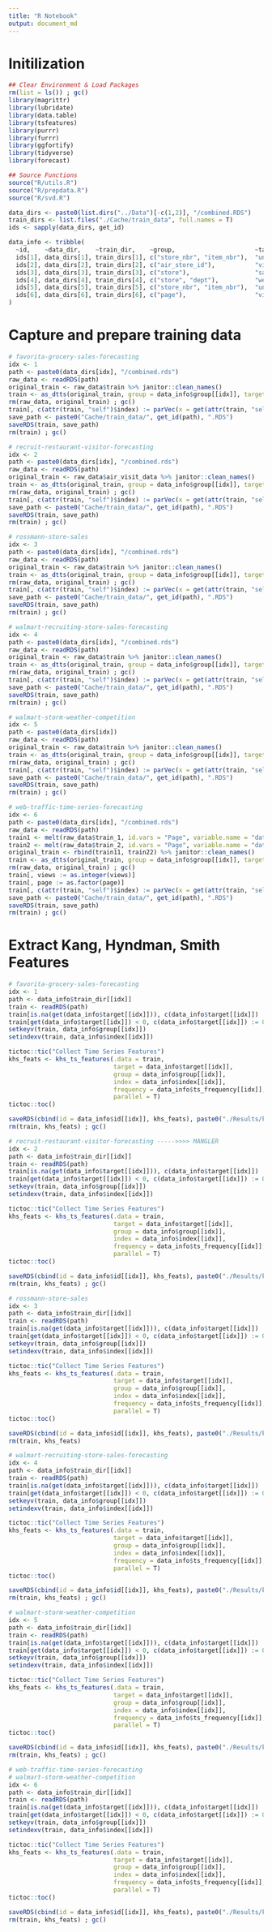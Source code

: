```yaml
---
title: "R Notebook"
output: document_md
---
```


# Initilization
```r
## Clear Environment & Load Packages
rm(list = ls()) ; gc()
library(magrittr)
library(lubridate)
library(data.table)
library(tsfeatures)
library(purrr)
library(furrr)
library(ggfortify)
library(tidyverse)
library(forecast)

## Source Functions
source("R/utils.R")
source("R/prepdata.R")
source("R/svd.R")
```

```r
data_dirs <- paste0(list.dirs("../Data")[-c(1,2)], "/combined.RDS")
train_dirs <- list.files("./Cache/train_data", full.names = T)
ids <- sapply(data_dirs, get_id)

data_info <- tribble(
  ~id,    ~data_dir,    ~train_dir,    ~group,                      ~target,         ~index,       ~ts_frequency,
  ids[1], data_dirs[1], train_dirs[1], c("store_nbr", "item_nbr"),  "unit_sales",    "date",       c(365.25),
  ids[2], data_dirs[2], train_dirs[2], c("air_store_id"),           "visitors",      "visit_date", c(365.25),
  ids[3], data_dirs[3], train_dirs[3], c("store"),                  "sales",         "date",       c(365.25),
  ids[4], data_dirs[4], train_dirs[4], c("store", "dept"),          "weekly_sales",  "date",       c(365.25/7),
  ids[5], data_dirs[5], train_dirs[5], c("store_nbr", "item_nbr"),  "units",         "date",       c(365.25),
  ids[6], data_dirs[6], train_dirs[6], c("page"),                   "views",         "date",       c(365.25)
)       

```

# Capture and prepare training data
```r
# favorita-grocery-sales-forecasting
idx <- 1
path <- paste0(data_dirs[idx], "/combined.rds")
raw_data <- readRDS(path)
original_train <- raw_data$train %>% janitor::clean_names()
train <- as_dtts(original_train, group = data_info$group[[idx]], target = data_info$target[[idx]], index = data_info$index[[idx]], "train")
rm(raw_data, original_train) ; gc()
train[, c(attr(train, "self")$index) := parVec(x = get(attr(train, "self")$index), FUN = anytime::anydate)]
save_path <- paste0("Cache/train_data/", get_id(path), ".RDS")
saveRDS(train, save_path)
rm(train) ; gc()

# recruit-restaurant-visitor-forecasting
idx <- 2
path <- paste0(data_dirs[idx], "/combined.rds")
raw_data <- readRDS(path)
original_train <- raw_data$air_visit_data %>% janitor::clean_names()
train <- as_dtts(original_train, group = data_info$group[[idx]], target = data_info$target[[idx]], index = data_info$index[[idx]], "train")
rm(raw_data, original_train) ; gc()
train[, c(attr(train, "self")$index) := parVec(x = get(attr(train, "self")$index), FUN = anytime::anydate)]
save_path <- paste0("Cache/train_data/", get_id(path), ".RDS")
saveRDS(train, save_path)
rm(train) ; gc()

# rossmann-store-sales
idx <- 3
path <- paste0(data_dirs[idx], "/combined.rds")
raw_data <- readRDS(path)
original_train <- raw_data$train %>% janitor::clean_names()
train <- as_dtts(original_train, group = data_info$group[[idx]], target = data_info$target[[idx]], index = data_info$index[[idx]], "train")
rm(raw_data, original_train) ; gc()
train[, c(attr(train, "self")$index) := parVec(x = get(attr(train, "self")$index), FUN = anytime::anydate)]
save_path <- paste0("Cache/train_data/", get_id(path), ".RDS")
saveRDS(train, save_path)
rm(train) ; gc()

# walmart-recruiting-store-sales-forecasting
idx <- 4
path <- paste0(data_dirs[idx], "/combined.rds")
raw_data <- readRDS(path)
original_train <- raw_data$train %>% janitor::clean_names()
train <- as_dtts(original_train, group = data_info$group[[idx]], target = data_info$target[[idx]], index = data_info$index[[idx]], "train")
rm(raw_data, original_train) ; gc()
train[, c(attr(train, "self")$index) := parVec(x = get(attr(train, "self")$index), FUN = anytime::anydate)]
save_path <- paste0("Cache/train_data/", get_id(path), ".RDS")
saveRDS(train, save_path)
rm(train) ; gc()

# walmart-storm-weather-competition
idx <- 5
path <- paste0(data_dirs[idx])
raw_data <- readRDS(path)
original_train <- raw_data$train %>% janitor::clean_names()
train <- as_dtts(original_train, group = data_info$group[[idx]], target = data_info$target[[idx]], index = data_info$index[[idx]], "train")
rm(raw_data, original_train) ; gc()
train[, c(attr(train, "self")$index) := parVec(x = get(attr(train, "self")$index), FUN = anytime::anydate)]
save_path <- paste0("Cache/train_data/", get_id(path), ".RDS")
saveRDS(train, save_path)
rm(train) ; gc()

# web-traffic-time-series-forecasting
idx <- 6
path <- paste0(data_dirs[idx], "/combined.rds")
raw_data <- readRDS(path)
train1 <- melt(raw_data$train_1, id.vars = "Page", variable.name = "date", variable.factor = F, na.rm = TRUE, value.name = "views", verbose = T)
train2 <- melt(raw_data$train_2, id.vars = "Page", variable.name = "date", variable.factor = F, na.rm = TRUE, value.name = "views", verbose = T)
original_train <- rbind(train11, train22) %>% janitor::clean_names()
train <- as_dtts(original_train, group = data_info$group[[idx]], target = data_info$target[[idx]], index = data_info$index[[idx]], "train")
rm(raw_data, original_train) ; gc()
train[, views := as.integer(views)]
train[, page := as.factor(page)]
train[, c(attr(train, "self")$index) := parVec(x = get(attr(train, "self")$index), FUN = anytime::anydate)]
save_path <- paste0("Cache/train_data/", get_id(path), ".RDS")
saveRDS(train, save_path)
rm(train) ; gc()

```

# Extract Kang, Hyndman, Smith Features
```r
# favorita-grocery-sales-forecasting
idx <- 1
path <- data_info$train_dir[[idx]]
train <- readRDS(path)
train[is.na(get(data_info$target[[idx]])), c(data_info$target[[idx]]) := 0]
train[get(data_info$target[[idx]]) < 0, c(data_info$target[[idx]]) := 0]
setkeyv(train, data_info$group[[idx]])
setindexv(train, data_info$index[[idx]])

tictoc::tic("Collect Time Series Features")
khs_feats <- khs_ts_features(.data = train,
                             target = data_info$target[[idx]],
                             group = data_info$group[[idx]],
                             index = data_info$index[[idx]],
                             frequency = data_info$ts_frequency[[idx]],
                             parallel = T)
tictoc::toc()

saveRDS(cbind(id = data_info$id[[idx]], khs_feats), paste0("./Results/khs_features/", data_info$id[[idx]], ".rds"))
rm(train, khs_feats) ; gc()

# recruit-restaurant-visitor-forecasting ----->>>> MANGLER
idx <- 2
path <- data_info$train_dir[[idx]]
train <- readRDS(path)
train[is.na(get(data_info$target[[idx]])), c(data_info$target[[idx]]) := 0]
train[get(data_info$target[[idx]]) < 0, c(data_info$target[[idx]]) := 0]
setkeyv(train, data_info$group[[idx]])
setindexv(train, data_info$index[[idx]])

tictoc::tic("Collect Time Series Features")
khs_feats <- khs_ts_features(.data = train,
                             target = data_info$target[[idx]],
                             group = data_info$group[[idx]],
                             index = data_info$index[[idx]],
                             frequency = data_info$ts_frequency[[idx]],
                             parallel = T)
tictoc::toc()

saveRDS(cbind(id = data_info$id[[idx]], khs_feats), paste0("./Results/khs_features/", data_info$id[[idx]], ".rds"))
rm(train, khs_feats) ; gc()

# rossmann-store-sales
idx <- 3
path <- data_info$train_dir[[idx]]
train <- readRDS(path)
train[is.na(get(data_info$target[[idx]])), c(data_info$target[[idx]]) := 0]
train[get(data_info$target[[idx]]) < 0, c(data_info$target[[idx]]) := 0]
setkeyv(train, data_info$group[[idx]])
setindexv(train, data_info$index[[idx]])

tictoc::tic("Collect Time Series Features")
khs_feats <- khs_ts_features(.data = train,
                             target = data_info$target[[idx]],
                             group = data_info$group[[idx]],
                             index = data_info$index[[idx]],
                             frequency = data_info$ts_frequency[[idx]],
                             parallel = T)
tictoc::toc()

saveRDS(cbind(id = data_info$id[[idx]], khs_feats), paste0("./Results/khs_features/", data_info$id[[idx]], ".rds"))
rm(train, khs_feats)

# walmart-recruiting-store-sales-forecasting
idx <- 4
path <- data_info$train_dir[[idx]]
train <- readRDS(path)
train[is.na(get(data_info$target[[idx]])), c(data_info$target[[idx]]) := 0]
train[get(data_info$target[[idx]]) < 0, c(data_info$target[[idx]]) := 0]
setkeyv(train, data_info$group[[idx]])
setindexv(train, data_info$index[[idx]])

tictoc::tic("Collect Time Series Features")
khs_feats <- khs_ts_features(.data = train,
                             target = data_info$target[[idx]],
                             group = data_info$group[[idx]],
                             index = data_info$index[[idx]],
                             frequency = data_info$ts_frequency[[idx]],
                             parallel = T)
tictoc::toc()

saveRDS(cbind(id = data_info$id[[idx]], khs_feats), paste0("./Results/khs_features/", data_info$id[[idx]], ".rds"))
rm(train, khs_feats) ; gc()

# walmart-storm-weather-competition
idx <- 5
path <- data_info$train_dir[[idx]]
train <- readRDS(path)
train[is.na(get(data_info$target[[idx]])), c(data_info$target[[idx]]) := 0]
train[get(data_info$target[[idx]]) < 0, c(data_info$target[[idx]]) := 0]
setkeyv(train, data_info$group[[idx]])
setindexv(train, data_info$index[[idx]])

tictoc::tic("Collect Time Series Features")
khs_feats <- khs_ts_features(.data = train,
                             target = data_info$target[[idx]],
                             group = data_info$group[[idx]],
                             index = data_info$index[[idx]],
                             frequency = data_info$ts_frequency[[idx]],
                             parallel = T)
tictoc::toc()

saveRDS(cbind(id = data_info$id[[idx]], khs_feats), paste0("./Results/khs_features/", data_info$id[[idx]], ".rds"))
rm(train, khs_feats) ; gc()

# web-traffic-time-series-forecasting
# walmart-storm-weather-competition
idx <- 6
path <- data_info$train_dir[[idx]]
train <- readRDS(path)
train[is.na(get(data_info$target[[idx]])), c(data_info$target[[idx]]) := 0]
train[get(data_info$target[[idx]]) < 0, c(data_info$target[[idx]]) := 0]
setkeyv(train, data_info$group[[idx]])
setindexv(train, data_info$index[[idx]])

tictoc::tic("Collect Time Series Features")
khs_feats <- khs_ts_features(.data = train,
                             target = data_info$target[[idx]],
                             group = data_info$group[[idx]],
                             index = data_info$index[[idx]],
                             frequency = data_info$ts_frequency[[idx]],
                             parallel = T)
tictoc::toc()

saveRDS(cbind(id = data_info$id[[idx]], khs_feats), paste0("./Results/khs_features/", data_info$id[[idx]], ".rds"))
rm(train, khs_feats) ; gc()

```





```r



```
